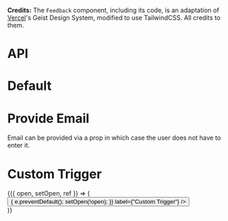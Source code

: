
<Meta title="Feedback" component={Feedback} />

**Credits:**
The `Feedback` component, including its code, is an adaptation of [Vercel](https://vercel.com/)'s Geist Design System, modified to use TailwindCSS. All credits to them.

# API

<Props of={Feedback} />

# Default

<Preview>
  <Story name="Default">
    <div
      className="flex h-full items-end justify-center w-full my-10"
      style={{ height: "300px" }}
    >
      <Feedback url="https://httpbin.org/post" />
    </div>
  </Story>
</Preview>

# Provide Email

Email can be provided via a prop in which case the user does not have to enter it.

<Preview>
  <Story name="Provide Email">
    <div
      className="flex h-full items-end justify-center w-full my-10"
      style={{ height: "300px" }}
    >
      <Feedback url="https://httpbin.org/post" email={"test@email.com"} />
    </div>
  </Story>
</Preview>

# Custom Trigger

<Preview>
  <Story name="Custom Trigger">
    <div
      className="flex h-full items-end justify-center w-full my-10"
      style={{ height: "300px" }}
    >
      <Feedback url="https://httpbin.org/post" side="top">
        {({ open, setOpen, ref }) => (
          <div style={{ width: "300px" }}>
            <Button
              className="absolute"
              size="normal"
              ref={ref}
              onClick={(e) => {
                e.preventDefault();
                setOpen(!open);
              }}
              label={"Custom Trigger"}
            />
          </div>
        )}
      </Feedback>
    </div>
  </Story>
</Preview>
